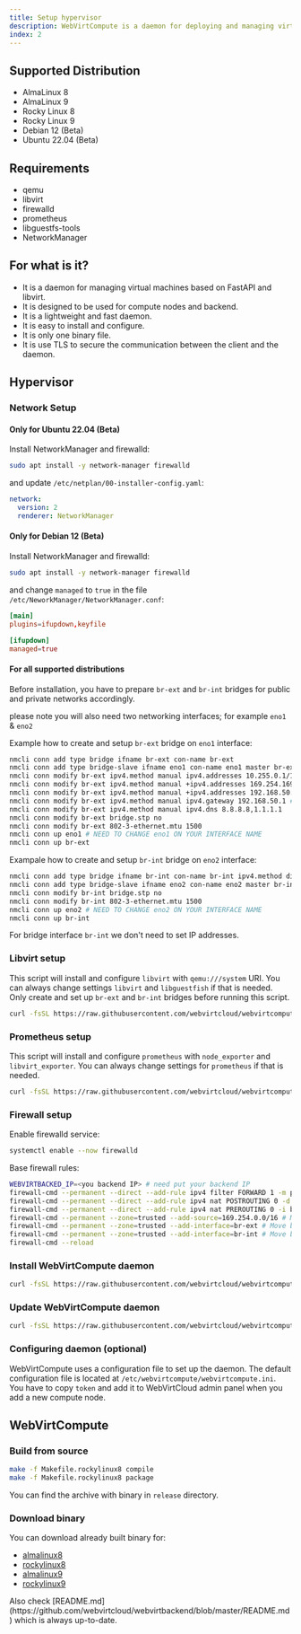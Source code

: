 ```yaml
---
title: Setup hypervisor
description: WebVirtCompute is a daemon for deploying and managing virtual machines based on FastAPI and libvirt. It is designed to be used for compute nodes and backend. This project provides a REST API to manage virtual machines and their resources, making it easy to automate virtual machine management.
index: 2
---
```


## Supported Distribution

- AlmaLinux 8
- AlmaLinux 9
- Rocky Linux 8
- Rocky Linux 9
- Debian 12 (Beta)
- Ubuntu 22.04 (Beta)

## Requirements

- qemu
- libvirt
- firewalld
- prometheus
- libguestfs-tools
- NetworkManager

## For what is it?

- It is a daemon for managing virtual machines based on FastAPI and libvirt.
- It is designed to be used for compute nodes and backend.
- It is a lightweight and fast daemon.
- It is easy to install and configure.
- It is only one binary file.
- It is use TLS to secure the communication between the client and the daemon.

## Hypervisor

### Network Setup

#### Only for Ubuntu 22.04 (Beta)

Install NetworkManager and firewalld:

```bash
sudo apt install -y network-manager firewalld
```

and update `/etc/netplan/00-installer-config.yaml`:

```yaml
network:
  version: 2
  renderer: NetworkManager
```

#### Only for Debian 12 (Beta)

Install NetworkManager and firewalld:

```bash
sudo apt install -y network-manager firewalld
```

and change `managed` to `true` in the file `/etc/NeworkManager/NetworkManager.conf`:

```conf
[main]
plugins=ifupdown,keyfile

[ifupdown]
managed=true
```

#### For all supported distributions

Before installation, you have to prepare `br-ext` and `br-int` bridges for public and private networks accordingly.

please note you will also need two networking interfaces; for example `eno1` & `eno2`

Example how to create and setup `br-ext` bridge on `eno1` interface:

```bash
nmcli conn add type bridge ifname br-ext con-name br-ext
nmcli conn add type bridge-slave ifname eno1 con-name eno1 master br-ext # NEED TO CHANGE eno1 ON YOUR INTERFACE NAME
nmcli conn modify br-ext ipv4.method manual ipv4.addresses 10.255.0.1/16 # for floating IP feature - DO NOT CHANGE
nmcli conn modify br-ext ipv4.method manual +ipv4.addresses 169.254.169.254/16 # for metadata service - DO NOT CHANGE
nmcli conn modify br-ext ipv4.method manual +ipv4.addresses 192.168.50.10/24 # NEED TO CHANGE 192.168.50.10/24 ON YOUR CIDR
nmcli conn modify br-ext ipv4.method manual ipv4.gateway 192.168.50.1 # NEED TO CHANGE 192.168.50.1 ON YOUR GATEWAY IP
nmcli conn modify br-ext ipv4.method manual ipv4.dns 8.8.8.8,1.1.1.1
nmcli conn modify br-ext bridge.stp no
nmcli conn modify br-ext 802-3-ethernet.mtu 1500
nmcli conn up eno1 # NEED TO CHANGE eno1 ON YOUR INTERFACE NAME
nmcli conn up br-ext
```

Exampale how to create and setup `br-int` bridge on `eno2` interface:

```bash
nmcli conn add type bridge ifname br-int con-name br-int ipv4.method disabled ipv6.method ignore
nmcli conn add type bridge-slave ifname eno2 con-name eno2 master br-int # NEED TO CHANGE eno2 ON YOUR INTERFACE NAME
nmcli conn modify br-int bridge.stp no
nmcli conn modify br-int 802-3-ethernet.mtu 1500
nmcli conn up eno2 # NEED TO CHANGE eno2 ON YOUR INTERFACE NAME
nmcli conn up br-int
```

For bridge interface `br-int` we don't need to set IP addresses.

### Libvirt setup

This script will install and configure `libvirt` with `qemu:///system` URI. You can always change settings `libvirt` and `libguestfish` if that is needed. Only create and set up `br-ext` and `br-int` bridges before running this script.

```bash
curl -fsSL https://raw.githubusercontent.com/webvirtcloud/webvirtcompute/master/scripts/libvirt.sh | sudo bash
```

### Prometheus setup

This script will install and configure `prometheus` with `node_exporter` and `libvirt_exporter`. You can always change settings for `prometheus` if that is needed.

```bash
curl -fsSL https://raw.githubusercontent.com/webvirtcloud/webvirtcompute/master/scripts/prometheus.sh | sudo bash
```

### Firewall setup

Enable firewalld service:

```bash
systemctl enable --now firewalld
```

Base firewall rules:

```bash
WEBVIRTBACKED_IP=<you backend IP> # need put your backend IP
firewall-cmd --permanent --direct --add-rule ipv4 filter FORWARD 1 -m physdev --physdev-is-bridged -j ACCEPT # Bridge traffic rule
firewall-cmd --permanent --direct --add-rule ipv4 nat POSTROUTING 0 -d 10.255.0.0/16 -j MASQUERADE # Floating IP feature rule
firewall-cmd --permanent --direct --add-rule ipv4 nat PREROUTING 0 -i br-ext '!' -s 169.254.0.0/16 -d 169.254.169.254 -p tcp -m tcp --dport 80 -j DNAT --to-destination $WEBVIRTBACKED_IP:80 # CLoud-init metadata service rule
firewall-cmd --permanent --zone=trusted --add-source=169.254.0.0/16 # Move cloud-init metadata service to trusted zone
firewall-cmd --permanent --zone=trusted --add-interface=br-ext # Move br-ext to trusted zone
firewall-cmd --permanent --zone=trusted --add-interface=br-int # Move br-int to trusted zone
firewall-cmd --reload
```

### Install WebVirtCompute daemon

```bash
curl -fsSL https://raw.githubusercontent.com/webvirtcloud/webvirtcompute/master/scripts/install.sh | sudo bash
```

### Update WebVirtCompute daemon

```bash
curl -fsSL https://raw.githubusercontent.com/webvirtcloud/webvirtcompute/master/scripts/update.sh | sudo bash
```

### Configuring daemon (optional)

WebVirtCompute uses a configuration file to set up the daemon. The default configuration file is located at `/etc/webvirtcompute/webvirtcompute.ini`. You have to copy `token` and add it to WebVirtCloud admin panel when you add a new compute node.

## WebVirtCompute

### Build from source

```bash
make -f Makefile.rockylinux8 compile
make -f Makefile.rockylinux8 package
```

You can find the archive with binary in `release` directory.

### Download binary

You can download already built binary for:

- [almalinux8](https://github.com/oneclickvirt/webvirtcloud/releases/download/webvirtcloud_dep/webvirtcompute-almalinux8-amd64.tar.gz)
- [rockylinux8](https://github.com/oneclickvirt/webvirtcloud/releases/download/webvirtcloud_dep/webvirtcompute-rockylinux8-amd64.tar.gz)
- [almalinux9](https://github.com/oneclickvirt/webvirtcloud/releases/download/webvirtcloud_dep/webvirtcompute-almalinux9-amd64.tar.gz)
- [rockylinux9](https://github.com/oneclickvirt/webvirtcloud/releases/download/webvirtcloud_dep/webvirtcompute-rockylinux9-amd64.tar.gz)

<Note title="Warning">
  Also check [README.md](https://github.com/webvirtcloud/webvirtbackend/blob/master/README.md) which is always up-to-date.
</Note>
